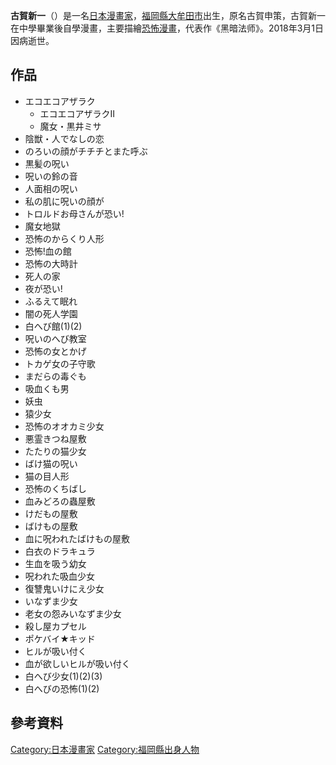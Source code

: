 {{Refimprove|time=2021-04-25T02:00:39+00:00}}
{{Infobox comics creator
|名稱=古賀新一
|圖片=
|圖片尺寸=
|圖片說明=
|本名=古賀 申策
|日文名稱=古賀新一
|平假名=こが しんいち
|羅馬拼音=koga shinichi
|筆名=
|性別=女
|出生日期={{Birth date|1936|8|18}}
|出生地點={{JPN}}[[福岡縣|福岡縣]][[大牟田市|大牟田市]]
|逝世日期={{Death date and age|2018|3|1|1936|8|18}}
|逝世地點=
|國籍={{JPN}}
|職業=
|活動開始=1958年
|活動結束=2018年
|作品類型=[[恐怖漫畫|恐怖漫畫]]
|代表作品={{lj|報應上身|エコエコアザラク}}<ref name=哈芬登郵報>{{Cite news |url=https://www.huffingtonpost.jp/2018/03/16/ekoekoazaraku_a_23388088/ |title=『エコエコアザラク』漫画家の古賀新一さん死去　ドラマ主演の佐伯日菜子が悲しみの声 |work=哈芬登郵報 |date=2018-03-17 |language=ja |accessdate=2021-04-25 |archive-date=2022-04-13 |archive-url=https://web.archive.org/web/20220413093104/https://www.huffingtonpost.jp/2018/03/16/ekoekoazaraku_a_23388088/ }}</ref>
|合作人=[[いのうえ雅晴|いのうえ雅晴]]－助手
|配偶=
|子女=
|親屬=
|簽名=
|官方網站={{Official URL}}
}}
'''古賀新一'''（{{Bd|1936年|8月18日|2018年|3月1日|catIdx=Koga}}）是一名[[日本|日本]][[漫畫家|漫畫家]]，[[福岡縣|福岡縣]][[大牟田市|大牟田市]]出生，原名古賀申策，古賀新一在中學畢業後自學漫畫，主要描繪[[恐怖漫畫|恐怖漫畫]]，代表作《黑暗法师》。2018年3月1日因病逝世。{{r|哈芬登郵報}}

==作品==
*エコエコアザラク
**エコエコアザラクII
**魔女・黒井ミサ
*陰獣・人でなしの恋
*のろいの顔がチチチとまた呼ぶ
*黒髪の呪い　
*呪いの鈴の音
*人面相の呪い
*私の肌に呪いの顔が
*トロルドお母さんが恐い!
*魔女地獄
*恐怖のからくり人形 
*恐怖!血の館
*恐怖の大時計
*死人の家
*夜が恐い!
*ふるえて眠れ
*闇の死人学園 
*白へび館(1)(2)
*呪いのへび教室
*恐怖の女とかげ
*トカゲ女の子守歌
*まだらの毒ぐも 
*吸血くも男
*妖虫 
*猿少女 
*恐怖のオオカミ少女
*悪霊きつね屋敷 
*たたりの猫少女
*ばけ猫の呪い
*猫の目人形 
*恐怖のくちばし 
*血みどろの蟲屋敷 
*けだもの屋敷
*ばけもの屋敷
*血に呪われたばけもの屋敷
*白衣のドラキュラ
*生血を吸う幼女
*呪われた吸血少女
*復讐鬼いけにえ少女 
*いなずま少女
*老女の怨みいなずま少女
*殺し屋カプセル
*ポケバイ★キッド
*ヒルが吸い付く
*血が欲しいヒルが吸い付く
*白へび少女(1)(2)(3)
*白へびの恐怖(1)(2)
==參考資料==
{{Reflist}}
{{DEFAULTSORT:Koga Shinichi}}
[[Category:日本漫畫家|Category:日本漫畫家]]
[[Category:福岡縣出身人物|Category:福岡縣出身人物]]
{{Japanese cartoonist-stub}}